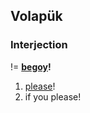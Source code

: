 ==Volapük==
===Interjection===
{{infl|vo|interjection}}!= '''[[begoy]]!''' 
# [[please]]!
# if you please!